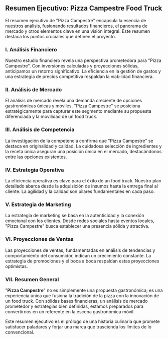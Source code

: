 ## **Resumen Ejecutivo: Pizza Campestre Food Truck**

El resumen ejecutivo de "Pizza Campestre" encapsula la esencia de nuestros análisis, fusionando resultados financieros, el panorama de mercado y otros elementos clave en una visión integral. Este resumen destaca los puntos cruciales que definen el proyecto.

### **I. Análisis Financiero**
Nuestro estudio financiero revela una perspectiva prometedora para "Pizza Campestre". Con inversiones calculadas y proyecciones sólidas, anticipamos un retorno significativo. La eficiencia en la gestión de gastos y una estrategia de precios competitiva respaldan la viabilidad financiera.

### **II. Análisis de Mercado**
El análisis de mercado revela una demanda creciente de opciones gastronómicas únicas y móviles. "Pizza Campestre" se posiciona estratégicamente para capturar este segmento mediante su propuesta diferenciada y la movilidad de un food truck.

### **III. Análisis de Competencia**
La investigación de la competencia confirma que "Pizza Campestre" se destaca en originalidad y calidad. La cuidadosa selección de ingredientes y la receta única aseguran una posición única en el mercado, destacándonos entre las opciones existentes.

### **IV. Estrategia Operativa**
La eficiencia operativa es clave para el éxito de un food truck. Nuestro plan detallado abarca desde la adquisición de insumos hasta la entrega final al cliente. La agilidad y la calidad son pilares fundamentales en cada paso.

### **V. Estrategia de Marketing**
La estrategia de marketing se basa en la autenticidad y la conexión emocional con los clientes. Desde redes sociales hasta eventos locales, "Pizza Campestre" busca establecer una presencia sólida y atractiva.

### **VI. Proyecciones de Ventas**
Las proyecciones de ventas, fundamentadas en análisis de tendencias y comportamiento del consumidor, indican un crecimiento constante. La estrategia de promociones y el boca a boca respaldan estas proyecciones optimistas.

### **VII. Resumen General**
"**Pizza Campestre**" no es simplemente una propuesta gastronómica; es una experiencia única que fusiona la tradición de la pizza con la innovación de un food truck. Con sólidas bases financieras, un análisis de mercado prometedor y estrategias bien definidas, estamos preparados para convertirnos en un referente en la escena gastronómica móvil.

Este resumen ejecutivo es el prólogo de una historia culinaria que promete satisfacer paladares y forjar una marca que trascienda los límites de lo convencional.

